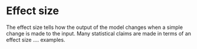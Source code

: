 # Effect size


The effect size tells how the output of the model changes  when a simple change is made to the input. Many statistical claims are made in terms of an effect size .... examples.



